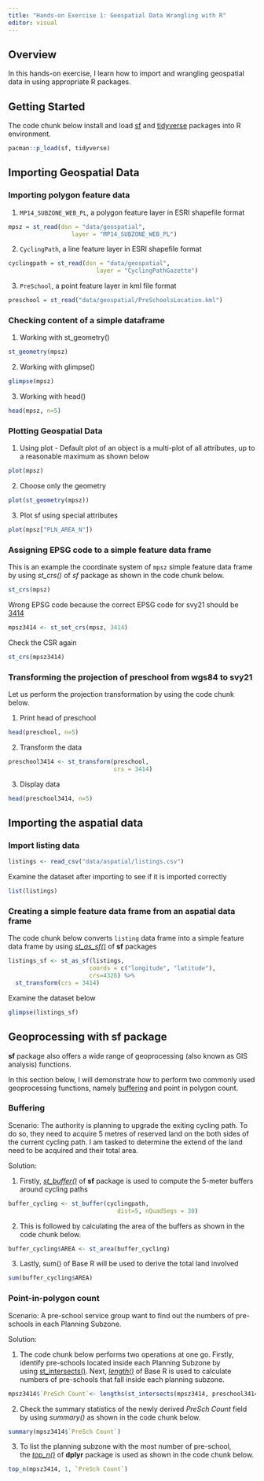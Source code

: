 ```yaml
---
title: "Hands-on Exercise 1: Geospatial Data Wrangling with R"
editor: visual
---
```


## Overview

In this hands-on exercise, I learn how to import and wrangling geospatial data in using appropriate R packages.

## Getting Started

The code chunk below install and load [sf](https://r-spatial.github.io/sf/) and [tidyverse](https://www.tidyverse.org/) packages into R environment.

```r
pacman::p_load(sf, tidyverse)
```

## Importing Geospatial Data

### Importing polygon feature data

1.  `MP14_SUBZONE_WEB_PL`, a polygon feature layer in ESRI shapefile format

```r
mpsz = st_read(dsn = "data/geospatial", 
                  layer = "MP14_SUBZONE_WEB_PL")
```

2.  `CyclingPath`, a line feature layer in ESRI shapefile format

```r
cyclingpath = st_read(dsn = "data/geospatial", 
                         layer = "CyclingPathGazette")
```

3.  `PreSchool`, a point feature layer in kml file format

```r
preschool = st_read("data/geospatial/PreSchoolsLocation.kml")
```

### Checking content of a simple dataframe

1.  Working with st_geometry()

```r
st_geometry(mpsz)
```

2.  Working with glimpse()

```r
glimpse(mpsz)
```

3.  Working with head()

```r
head(mpsz, n=5) 
```

### Plotting Geospatial Data

1.  Using plot - Default plot of an object is a multi-plot of all attributes, up to a reasonable maximum as shown below

```r
plot(mpsz)
```

2.  Choose only the geometry

```r
plot(st_geometry(mpsz))
```

3.  Plot sf using special attributes

```r
plot(mpsz["PLN_AREA_N"])
```

### Assigning EPSG code to a simple feature data frame

This is an example the coordinate system of `mpsz` simple feature data frame by using *st_crs()* of *sf* package as shown in the code chunk below.

```r
st_crs(mpsz)
```

Wrong EPSG code because the correct EPSG code for svy21 should be [3414](https://epsg.io/3414)

```r
mpsz3414 <- st_set_crs(mpsz, 3414)
```

Check the CSR again

```r
st_crs(mpsz3414)
```

### Transforming the projection of preschool from wgs84 to svy21

Let us perform the projection transformation by using the code chunk below.

1.  Print head of preschool

```r
head(preschool, n=5)
```

2.  Transform the data

```r
preschool3414 <- st_transform(preschool, 
                              crs = 3414)
```

3.  Display data

```r
head(preschool3414, n=5)
```

## Importing the aspatial data

### Import listing data

```r
listings <- read_csv("data/aspatial/listings.csv")
```

Examine the dataset after importing to see if it is imported correctly

```r
list(listings) 
```

### Creating a simple feature data frame from an aspatial data frame

The code chunk below converts `listing` data frame into a simple feature data frame by using [*st_as_sf()*](https://r-spatial.github.io/sf/reference/st_as_sf.html) of **sf** packages

```r
listings_sf <- st_as_sf(listings, 
                       coords = c("longitude", "latitude"),
                       crs=4326) %>%
  st_transform(crs = 3414)
```

Examine the dataset below

```r
glimpse(listings_sf)
```

## Geoprocessing with sf package

**sf** package also offers a wide range of geoprocessing (also known as GIS analysis) functions.

In this section below, I will demonstrate how to perform two commonly used geoprocessing functions, namely [buffering](https://www.gislounge.com/buffers-in-gis/) and point in polygon count.

### Buffering

Scenario: The authority is planning to upgrade the exiting cycling path. To do so, they need to acquire 5 metres of reserved land on the both sides of the current cycling path. I am tasked to determine the extend of the land need to be acquired and their total area.

Solution:

1.  Firstly, [*st_buffer()*](https://r-spatial.github.io/sf/reference/geos_unary.html) of **sf** package is used to compute the 5-meter buffers around cycling paths

```r
buffer_cycling <- st_buffer(cyclingpath, 
                               dist=5, nQuadSegs = 30)
```

2.  This is followed by calculating the area of the buffers as shown in the code chunk below.

```r
buffer_cycling$AREA <- st_area(buffer_cycling)
```

3.  Lastly, sum() of Base R will be used to derive the total land involved

```r
sum(buffer_cycling$AREA)
```

### Point-in-polygon count

Scenario: A pre-school service group want to find out the numbers of pre-schools in each Planning Subzone.

Solution:

1.  The code chunk below performs two operations at one go. Firstly, identify pre-schools located inside each Planning Subzone by using [st_intersects()](https://r-spatial.github.io/sf/reference/geos_binary_pred.html). Next, [*length()*](https://www.rdocumentation.org/packages/base/versions/3.6.2/topics/length) of Base R is used to calculate numbers of pre-schools that fall inside each planning subzone.

```r
mpsz3414$`PreSch Count`<- lengths(st_intersects(mpsz3414, preschool3414))
```

2.  Check the summary statistics of the newly derived *PreSch Count* field by using *summary()* as shown in the code chunk below.

```r
summary(mpsz3414$`PreSch Count`)
```

3.  To list the planning subzone with the most number of pre-school, the [*top_n()*](https://dplyr.tidyverse.org/reference/top_n.html) of **dplyr** package is used as shown in the code chunk below.

```r
top_n(mpsz3414, 1, `PreSch Count`)
```
